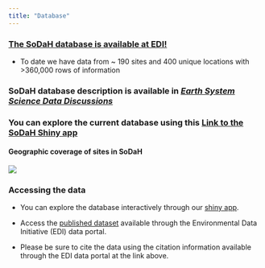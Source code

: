 ```yaml
---
title: "Database"
---
```


### [The SoDaH database is available at EDI!](https://doi.org/10.5194/essd-2020-195)
  - To date we have data from ~ 190 sites and 400 unique locations with >360,000 rows of information

### SoDaH database description is available in [_Earth System Science Data Discussions_](https://doi.org/10.5194/essd-2020-195)
 

### You can explore the current database using this [**Link to the SoDaH Shiny app**](https://cosima.nceas.ucsb.edu/lter-som/)
 

#### Geographic coverage of sites in SoDaH
![ ](images/fig4.jpg)
  

### Accessing the data
* You can explore the database interactively through our [shiny app](https://cosima.nceas.ucsb.edu/lter-som/).

* Access the [published dataset](https://portal.edirepository.org/nis/mapbrowse?scope=edi&identifier=521) available through the Environmental Data Initiative (EDI) data portal.

* Please be sure to cite the data using the citation information available through the EDI data portal at the link above. 